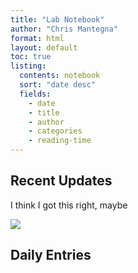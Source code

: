 ```yaml
---
title: "Lab Notebook"
author: "Chris Mantegna"
format: html
layout: default
toc: true
listing:
  contents: notebook
  sort: "date desc"
  fields: 
    - date
    - title
    - author
    - categories
    - reading-time
---
```


<div class="top-section">
# Recent Updates

I think I got this right, maybe

![](/images/bloodStar.png)


</div>

<div class="bottom-list">
## Daily Entries

<!-- The listing feature will automatically generate the list of posts -->
</div>
